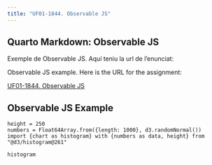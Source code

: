 ```yaml
---
title: "UF01-1844. Observable JS"
---
```



## Quarto Markdown: Observable JS

Exemple de Observable JS.  Aquí teniu la url de l’enunciat:

Observable JS example. Here is the URL for the assignment:

[UF01-1844. Observable JS](https://quarto.org/docs/websites/website-listings.html)


## Observable JS Example
``` ojs
height = 250
numbers = Float64Array.from({length: 1000}, d3.randomNormal())
import {chart as histogram} with {numbers as data, height} from "@d3/histogram@261"

histogram
```
